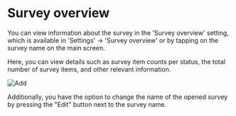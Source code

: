 
# Survey overview

You can view information about the survey in the 'Survey overview' setting, which is available in 'Settings' -> 'Survey overview' or by tapping on the survey name on the main screen.

Here, you can view details such as survey item counts per status, the total number of survey items, and other relevant information.

<ImageView>
  <Image
    src="/images/manage_survey/4.3.png"
    alt="Add"
    width={300}
    height={300} />
</ImageView>

Additionally, you have the option to change the name of the opened survey by pressing the "Edit" button next to the survey name.
